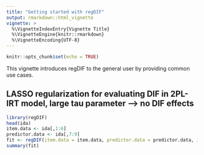 ```yaml
---
title: "Getting started with regDIF"
output: rmarkdown::html_vignette
vignette: >
  %\VignetteIndexEntry{Vignette Title}
  %\VignetteEngine{knitr::rmarkdown}
  %\VignetteEncoding{UTF-8}
---
```


```r
knitr::opts_chunk$set(echo = TRUE)
```

This vignette introduces regDIF to the general user by providing common use cases.

## LASSO regularization for evaluating DIF in 2PL-IRT model, large tau parameter --> no DIF effects
```r
library(regDIF)
head(ida)
item.data <- ida[,1:6]
predictor.data <- ida[,7:9]
fit <- regDIF(item.data = item.data, predictor.data = predictor.data, item.type = "binary", penalty = "lasso", tau = 2)
summary(fit)
```

